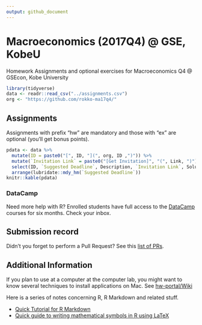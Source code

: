 ```yaml
---
output: github_document
---
```



# Macroeconomics (2017Q4) @ GSE, KobeU

Homework Assignments and optional exercises for Macroeconomics Q4 @ GSEcon, Kobe University

```r
library(tidyverse)
data <- readr::read_csv("../assignments.csv")
org <- "https://github.com/rokko-ma17q4/"
```

## Assignments

Assignments with prefix "hw" are mandatory and those with "ex" are optional (you'll get bonus points).

```r
pdata <- data %>% 
  mutate(ID = paste0("[", ID, "](", org, ID ,")")) %>%
  mutate(`Invitation Link` = paste0("[Get Invitation]", "(", Link, ")")) %>% 
  select(ID, `Suggested Deadline`, Description, `Invitation Link`, Solution) %>%
  arrange(lubridate::mdy_hm(`Suggested Deadline`))
knitr::kable(pdata)
```

### DataCamp

Need more help with R? Enrolled students have full access to the  [DataCamp](www.datacamp.com) courses for six months. Check your inbox.

## Submission record

Didn’t you forget to perform a Pull Request? See this [list of PRs](https://github.com/issues?utf8=%E2%9C%93&q=is%3Apr+user%3Arokko-ma17q4). 

## Additional Information

If you plan to use at a computer at the computer lab, you might want to 
know several techniques to install applications on Mac. See [hw-portal/Wiki](https://github.com/rokko-ma17q4/hw-portal/wiki)


Here is a series of notes concerning R, R Markdown and related stuff.

* [Quick Tutorial for R Markdown](https://cdn.rawgit.com/kenjisato/tips/2e4d7a9d/rmarkdown-basic/basic.html)
* [Quick guide to writing mathematical symbols in R using LaTeX](https://econgit.github.io/en/post/2017/04/latex-codes-for-math/)


